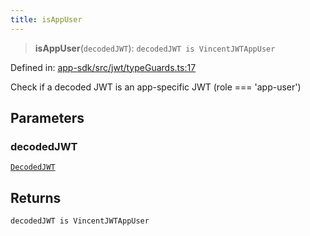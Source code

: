 ```yaml
---
title: isAppUser
---
```


> **isAppUser**(`decodedJWT`): `decodedJWT is VincentJWTAppUser`

Defined in: [app-sdk/src/jwt/typeGuards.ts:17](https://github.com/LIT-Protocol/Vincent/blob/4f61b0b06d818c2273457b0cc8a4e68ed21a72ed/packages/libs/app-sdk/src/jwt/typeGuards.ts#L17)

Check if a decoded JWT is an app-specific JWT (role === 'app-user')

## Parameters

### decodedJWT

[`DecodedJWT`](/api-reference/app-sdk/jwt/interfaces/DecodedJWT)

## Returns

`decodedJWT is VincentJWTAppUser`
